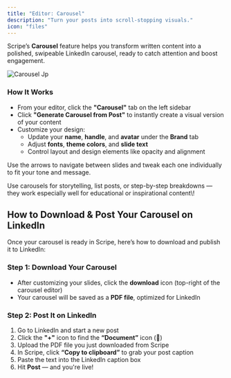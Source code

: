 ```yaml
---
title: "Editor: Carousel"
description: "Turn your posts into scroll-stopping visuals."
icon: "files"
---
```


Scripe’s **Carousel** feature helps you transform written content into a polished, swipeable LinkedIn carousel, ready to catch attention and boost engagement.

![Carousel Jp](/images/carousel.jpg)

### How It Works

- From your editor, click the **"Carousel"** tab on the left sidebar
- Click **"Generate Carousel from Post"** to instantly create a visual version of your content
- Customize your design:
  - Update your **name**, **handle**, and **avatar** under the **Brand** tab
  - Adjust **fonts**, **theme colors**, and **slide text**
  - Control layout and design elements like opacity and alignment

Use the arrows to navigate between slides and tweak each one individually to fit your tone and message.

<Tip>
  Use carousels for storytelling, list posts, or step-by-step breakdowns — they work especially well for educational or inspirational content\!
</Tip>

## How to Download & Post Your Carousel on LinkedIn

Once your carousel is ready in Scripe, here’s how to download and publish it to LinkedIn:

### Step 1: Download Your Carousel

- After customizing your slides, click the **download** icon (top-right of the carousel editor)
- Your carousel will be saved as a **PDF file**, optimized for LinkedIn

### Step 2: Post It on LinkedIn

1. Go to LinkedIn and start a new post
2. Click the **"\+"** icon to find the **“Document”** icon (📄)
3. Upload the PDF file you just downloaded from Scripe
4. In Scripe, click **“Copy to clipboard”** to grab your post caption
5. Paste the text into the LinkedIn caption box
6. Hit **Post** — and you're live\!